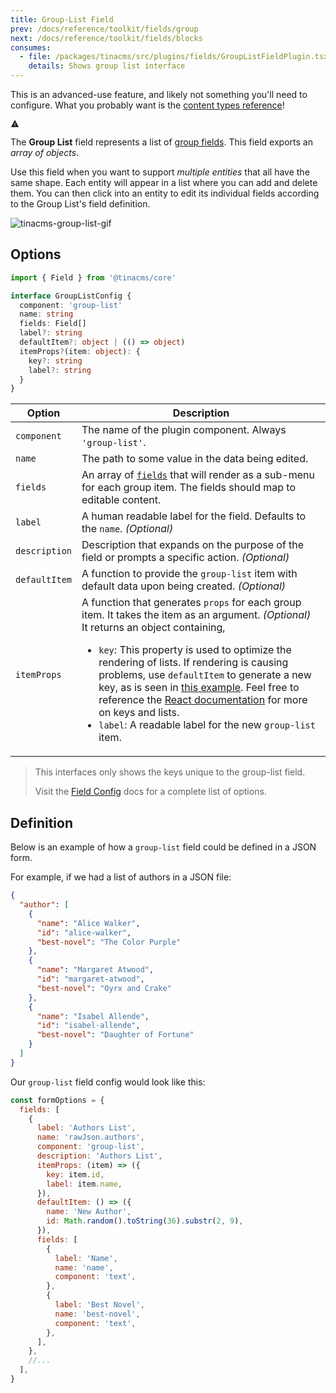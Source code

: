 ```yaml
---
title: Group-List Field
prev: /docs/reference/toolkit/fields/group
next: /docs/reference/toolkit/fields/blocks
consumes:
  - file: /packages/tinacms/src/plugins/fields/GroupListFieldPlugin.tsx
    details: Shows group list interface
---
```


<div class="short-code-warning">
   <div>
      <p>This is an advanced-use feature, and likely not something you'll need to configure. What you probably want is the <a href="/docs/reference/types/">content types reference</a>!</p>
   </div>
   <svg stroke="currentColor" fill="currentColor" stroke-width="0" viewBox="0 0 512 512" height="1em" width="1em" xmlns="http://www.w3.org/2000/svg">
      <path d="M32 464h448L256 48 32 464zm248-64h-48v-48h48v48zm0-80h-48v-96h48v96z"></path>
   </svg>
</div>

The **Group List** field represents a list of [group fields](/docs/reference/toolkit/fields/group). This field exports an _array of objects_.

Use this field when you want to support _multiple entities_ that all have the same shape. Each entity will appear in a list where you can add and delete them. You can then click into an entity to edit its individual fields according to the Group List's field definition.

![tinacms-group-list-gif](/gif/group-list.gif)

## Options

```typescript
import { Field } from '@tinacms/core'

interface GroupListConfig {
  component: 'group-list'
  name: string
  fields: Field[]
  label?: string
  defaultItem?: object | (() => object)
  itemProps?(item: object): {
    key?: string
    label?: string
  }
}
```

| Option        | Description                                                                                                                                                                                                                                                                                                                                                                                                                                                                                                                                                                                                       |
| ------------- | ----------------------------------------------------------------------------------------------------------------------------------------------------------------------------------------------------------------------------------------------------------------------------------------------------------------------------------------------------------------------------------------------------------------------------------------------------------------------------------------------------------------------------------------------------------------------------------------------------------------- |
| `component`   | The name of the plugin component. Always `'group-list'`.                                                                                                                                                                                                                                                                                                                                                                                                                                                                                                                                                          |
| `name`        | The path to some value in the data being edited.                                                                                                                                                                                                                                                                                                                                                                                                                                                                                                                                                                  |
| `fields`      | An array of [`fields`](/docs/reference/toolkit/fields) that will render as a sub-menu for each group item. The fields should map to editable content.                                                                                                                                                                                                                                                                                                                                                                                                                                                             |
| `label`       | A human readable label for the field. Defaults to the `name`. _(Optional)_                                                                                                                                                                                                                                                                                                                                                                                                                                                                                                                                        |
| `description` | Description that expands on the purpose of the field or prompts a specific action. _(Optional)_                                                                                                                                                                                                                                                                                                                                                                                                                                                                                                                   |
| `defaultItem` | A function to provide the `group-list` item with default data upon being created. _(Optional)_                                                                                                                                                                                                                                                                                                                                                                                                                                                                                                                    |
| `itemProps`   | A function that generates `props` for each group item. It takes the item as an argument. _(Optional)_ <br> It returns an object containing, <ul> <li>`key`: This property is used to optimize the rendering of lists. If rendering is causing problems, use `defaultItem` to generate a new key, as is seen in [this example](http://tinacms.org/docs/reference/toolkit/fields/group-list#definition). Feel free to reference the [React documentation](https://reactjs.org/docs/lists-and-keys.html) for more on keys and lists. </li> <li> `label`: A readable label for the new `group-list` item. </li> </ul> |

> This interfaces only shows the keys unique to the group-list field.
>
> Visit the [Field Config](/docs/reference/toolkit/fields) docs for a complete list of options.

## Definition

Below is an example of how a `group-list` field could be defined in a JSON form.

For example, if we had a list of authors in a JSON file:

```json
{
  "author": [
    {
      "name": "Alice Walker",
      "id": "alice-walker",
      "best-novel": "The Color Purple"
    },
    {
      "name": "Margaret Atwood",
      "id": "margaret-atwood",
      "best-novel": "Oyrx and Crake"
    },
    {
      "name": "Isabel Allende",
      "id": "isabel-allende",
      "best-novel": "Daughter of Fortune"
    }
  ]
}
```

Our `group-list` field config would look like this:

```javascript
const formOptions = {
  fields: [
    {
      label: 'Authors List',
      name: 'rawJson.authors',
      component: 'group-list',
      description: 'Authors List',
      itemProps: (item) => ({
        key: item.id,
        label: item.name,
      }),
      defaultItem: () => ({
        name: 'New Author',
        id: Math.random().toString(36).substr(2, 9),
      }),
      fields: [
        {
          label: 'Name',
          name: 'name',
          component: 'text',
        },
        {
          label: 'Best Novel',
          name: 'best-novel',
          component: 'text',
        },
      ],
    },
    //...
  ],
}
```
